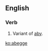 ==English==

===Verb===
{{en-verb|abegg}}

# {{label|en|obsolete}} Variant of [[aby]].

[[ko:abegge]]